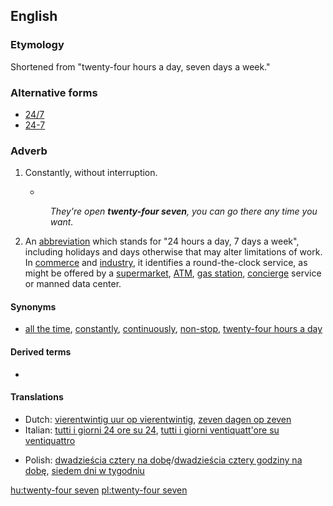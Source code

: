 ==English==

===Etymology===
Shortened from "twenty-four hours a day, seven days a week."

===Alternative forms===
* [[24/7]]
* [[24-7]]

===Adverb===
{{en-adv|head=[[twenty-four]] [[seven]]}}

# {{colloquial}} Constantly, without interruption.
#* {{quote-song|year=2000|title=[[w:Stan (song)|Stan]]|composer=[[w:Eminem|Eminem]]|album=[[w:The Marshall Mathers LP|The Marshall Mathers LP]]|passage=My girlfriend's jealous 'cause I talk about you '''twenty-four seven'''}}
#: ''They're open '''twenty-four seven''', you can go there any time you want.''
# An [[abbreviation]] which stands for "24 hours a day, 7 days a week", including holidays and days otherwise that may alter limitations of work. In [[commerce]] and [[industry]], it identifies a round-the-clock service, as might be offered by a [[supermarket]], [[ATM]], [[gas station]], [[concierge]] service or manned data center.

====Synonyms====
* [[all the time]], [[constantly]], [[continuously]], [[non-stop]], [[twenty-four hours a day]]

====Derived terms====
* {{l|en|twenty-five/eight}} {{qualifier|colloquial}}

====Translations====
{{trans-top|constantly}}
* Dutch: [[vierentwintig uur op vierentwintig]], [[zeven dagen op zeven]]
* Italian: [[tutti i giorni 24 ore su 24]], [[tutti i giorni ventiquatt'ore su ventiquattro]]
{{trans-mid}}
* Polish: [[dwadzieścia cztery na dobę]]/[[dwadzieścia cztery godziny na dobę]], [[siedem dni w tygodniu]]
{{trans-bottom}}

[[hu:twenty-four seven]]
[[pl:twenty-four seven]]